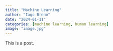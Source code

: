 ```yaml
---
title: "Machine Learning"
author: "Iago Breno"
date: "2024-01-11"
categories: [machine learning, human learning]
image: "image.jpg"
---
```


This is a post.
